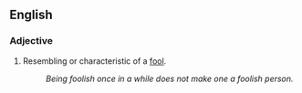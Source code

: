 ==English==

===Adjective===
#Resembling or characteristic of a [[fool]].
#: ''Being foolish once in a while does not make one a foolish person.''